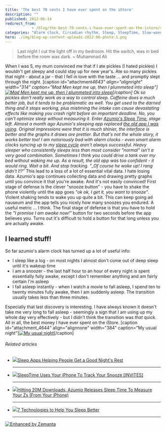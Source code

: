 ```yaml
---
title: 'The best 70 cents I have ever spent on the iStore'
description: ""
published: 2012-06-14
redirect_from: 
            - /blog/the-best-70-cents-i-have-ever-spent-on-the-istore/swizec/4640
categories: "Alarm clock, Circadian rhythm, Sleep, SleepTime, Slow-wave sleep, Uncategorized"
hero: ./img/blog-wp-content-uploads-2012-06-photo-1.png
---
```

> Last night I cut the light off in my bedroom. Hit the switch, was in bed before the room was dark. ~ Muhammad Ali

When I was 5, my mum convinced me that if I ate pickles (I hated pickles) I wouldn&#x27;t get sleepy and could stay up for new year&#x27;s. Ate so many pickles that night - about a jar - that I fell in love with the taste ... and promptly slept through the night. \[caption id=&quot;attachment*4643&quot; align=&quot;alignright&quot; width=&quot;314&quot; caption=&quot;Mad Men kept me up, then I plummeted into sleep&quot;][![Mad Men kept me up, then I plummeted into sleep](http://swizec.com/blog/wp-content/uploads/2012/06/photo-1.png "Mad Men kept me up, then I plummeted into sleep")](./img/blog-wp-content-uploads-2012-06-photo-1.png)\[/caption] Ok so pickles don&#x27;t really work as a way to control sleep. Caffeine does a much better job, but it tends to be problematic as well. You get used to the darned thing and it stops working, plus mistiming the intake can cause devastating effects like making you crash right before an important deadline. No, you can&#x27;t optimize sleep without measuring it. Enter [Azumio&#x27;s Sleep Time](http://itunes.apple.com/us/app/sleep-time-alarm-clock-sleep/id498360026?mt=8), stage left. Almost a month ago Azumio&#x27;s sleeping app replaced [the old app I was using](http://swizec.com/blog/sleep-hacking/swizec/2851 "Sleep hacking"). Original impressions were that it is much shinier, the interface is better and the graphs it draws are prettier. But that&#x27;s not the whole story, it works better too! I am notoriously bad with alarm clocks - even smart alarm clocks syncing up to my [sleep cycle](http://en.wikipedia.org/wiki/Circadian_rhythm "Circadian rhythm") aren&#x27;t always successful. Heavy sleeper who consistently sleeps less than most consider &quot;normal&quot; isn&#x27;t a very good combination. Sometimes I think you could drive a tank over my bed without waking me up. As a result, the old app was too confident - it would ring. Wait a bit. And stop tracking. &quot;\_Of course he woke up! I rang didn&#x27;t I!?&quot;* This lead to a loss of a lot of essential vital data. I hate losing data. Azumio&#x27;s app continues collecting data and drawing pretty graphs until you convince it that you&#x27;re awake. And it&#x27;s not easily convinced! First stage of defense is the clever &quot;snooze button&quot; - you have to shake the phone violently until the app goes _&quot;ok ok, I get it, you want to snooze&quot;_. Violent shaking tends to wake you up quite a bit. This can keep going ad nauseum and the app tells you nicely how many snoozes you endured. A useful metric ... I think. The final stage of defense is that you have to hold the _&quot;I promise I am awake now!&quot;_ button for two seconds before the app believes you. Turns out it&#x27;s difficult to hold a button for that long unless you are actually awake.

## I learned stuff!

So far azumio&#x27;s alarm clock has turned up a lot of useful info:

- I sleep like a log - on most nights I almost don&#x27;t come out of deep sleep until it&#x27;s wakeup time
- I am a snoozer - the last half hour to an hour of every night is spent essentially fully awake, except I don&#x27;t remember anything and am fairly certain I&#x27;m asleep
- I fall asleep instantly - when I watch a movie to fall asleep, I spend ten to twenty minutes fully awake, then I am suddenly asleep. The transition usually takes less than three minutes.

Especially that last discovery is interesting. I have always known it doesn&#x27;t take me very long to fall asleep - seemingly a sign that I am using up my whole day very effectively - but I didn&#x27;t think the transition was _that_ quick. All in all, the best money I have ever spent on the iStore. \[caption id=&quot;attachment_4644&quot; align=&quot;alignnone&quot; width=&quot;384&quot; caption=&quot;My usual night&quot;][![My usual night](http://swizec.com/blog/wp-content/uploads/2012/06/photo.png "My usual night")](./img/blog-wp-content-uploads-2012-06-photo.png)\[/caption]

###### Related articles

- [![](http://i.zemanta.com/87142251_80_80.jpg)](http://betakit.com/2012/05/03/sleep-apps-helping-people-get-a-good-nights-rest)[Sleep Apps Helping People Get a Good Night&#x27;s Rest](http://betakit.com/2012/05/03/sleep-apps-helping-people-get-a-good-nights-rest)

  ***

- [![](http://i.zemanta.com/82160843_80_80.jpg)](http://mashable.com/2012/03/28/sleeptime-app/)[SleepTime Uses Your iPhone To Track Your Snooze \[INVITES\]](http://mashable.com/2012/03/28/sleeptime-app/)

  ***

- [![](http://i.zemanta.com/82208557_80_80.jpg)](http://techcrunch.com/2012/03/28/azumio-sleep-time/)[Hitting 20M Downloads, Azumio Releases Sleep Time To Measure Your Zs (From Your iPhone)](http://techcrunch.com/2012/03/28/azumio-sleep-time/)

  ***

- [![](http://i.zemanta.com/88585834_80_80.jpg)](http://bigthink.com/ideas/7-technologies-to-help-you-sleep)[7 Technologies to Help You Sleep Better](http://bigthink.com/ideas/7-technologies-to-help-you-sleep)

  ***

[![Enhanced by Zemanta](http://img.zemanta.com/zemified_e.png?x-id=c8946200-2ef5-4834-84a5-fd3481441fdb)](http://www.zemanta.com/?px "Enhanced by Zemanta")
